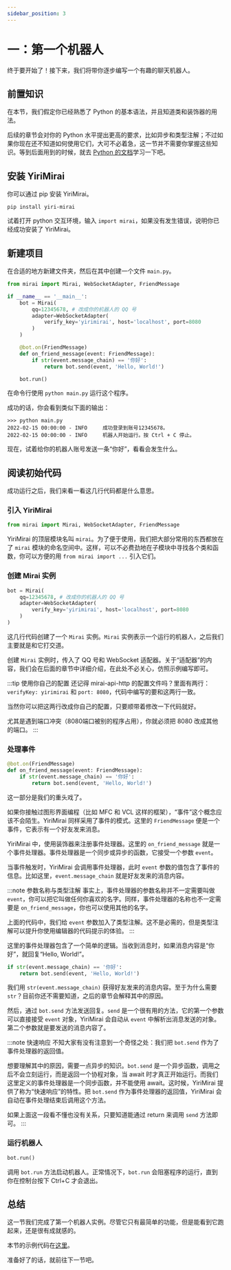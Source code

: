 ```yaml
---
sidebar_position: 3
---
```


# 一：第一个机器人

终于要开始了！接下来，我们将带你逐步编写一个有趣的聊天机器人。

## 前置知识

在本节，我们假定你已经熟悉了 Python 的基本语法，并且知道类和装饰器的用法。

后续的章节会对你的 Python 水平提出更高的要求，比如异步和类型注解；不过如果你现在还不知道如何使用它们，大可不必着急，这一节并不需要你掌握这些知识。等到后面用到的时候，就去 [Python 的文档](https://docs.python.org/zh-cn/3/)学习一下吧。

## 安装 YiriMirai

你可以通过 pip 安装 YiriMirai。

```shell
pip install yiri-mirai
```

试着打开 python 交互环境，输入 `import mirai`，如果没有发生错误，说明你已经成功安装了 YiriMirai。

## 新建项目

在合适的地方新建文件夹，然后在其中创建一个文件 `main.py`。

```python title='main.py'
from mirai import Mirai, WebSocketAdapter, FriendMessage

if __name__ == '__main__':
    bot = Mirai(
        qq=12345678, # 改成你的机器人的 QQ 号
        adapter=WebSocketAdapter(
            verify_key='yirimirai', host='localhost', port=8080
        )
    )

    @bot.on(FriendMessage)
    def on_friend_message(event: FriendMessage):
        if str(event.message_chain) == '你好':
            return bot.send(event, 'Hello, World!')

    bot.run()
```

在命令行使用 `python main.py` 运行这个程序。

成功的话，你会看到类似下面的输出：

```shell
>>> python main.py
2022-02-15 00:00:00 - INFO     成功登录到账号12345678。
2022-02-15 00:00:00 - INFO     机器人开始运行。按 Ctrl + C 停止。
```

现在，试着给你的机器人账号发送一条“你好”，看看会发生什么。


<ChatBox>
  <ChatMessage name="忘忧北萱草" msg="你好" />
  <ChatMessage name="Yiri" msg="Hello, World!" />
</ChatBox>


## 阅读初始代码

成功运行之后，我们来看一看这几行代码都是什么意思。

### 引入 YiriMirai

```python
from mirai import Mirai, WebSocketAdapter, FriendMessage
```

YiriMirai 的顶层模块名叫 `mirai`。为了便于使用，我们把大部分常用的东西都放在了 `mirai` 模块的命名空间中。这样，可以不必费劲地在子模块中寻找各个类和函数，你可以方便的用 `from mirai import ...` 引入它们。

### 创建 Mirai 实例

```python
bot = Mirai(
    qq=12345678, # 改成你的机器人的 QQ 号
    adapter=WebSocketAdapter(
        verify_key='yirimirai', host='localhost', port=8080
    )
)
```

这几行代码创建了一个 `Mirai` 实例。`Mirai` 实例表示一个运行的机器人，之后我们主要就是和它打交道。

创建 `Mirai` 实例时，传入了 QQ 号和 WebSocket 适配器。关于“适配器”的内容，我们会在后面的章节中详细介绍，在此处不必关心，仿照示例编写即可。

:::tip 使用你自己的配置
还记得 mirai-api-http 的配置文件吗？里面有两行：`verifyKey: yirimirai` 和 `port: 8080`，代码中编写的要和这两行一致。

当然你可以把这两行改成你自己的配置，只要顺带着修改一下代码就好。

尤其是遇到端口冲突（8080端口被别的程序占用），你就必须把 8080 改成其他的端口。
:::

### 处理事件

```python
@bot.on(FriendMessage)
def on_friend_message(event: FriendMessage):
    if str(event.message_chain) == '你好':
        return bot.send(event, 'Hello, World!')
```

这一部分是我们的重头戏了。

如果你接触过图形界面编程（比如 MFC 和 VCL 这样的框架），“事件”这个概念应该不会陌生。YiriMirai 同样采用了事件的模式。这里的 `FriendMessage` 便是一个事件，它表示有一个好友发来消息。

YiriMirai 中，使用装饰器来注册事件处理器。这里的 `on_friend_message` 就是一个事件处理器。事件处理器是一个同步或异步的函数，它接受一个参数 `event`。

当事件触发时，YiriMirai 会调用事件处理器，此时 `event` 参数的值包含了事件的信息。比如这里，`event.message_chain` 就是好友发来的消息内容。

:::note 参数名称与类型注解
事实上，事件处理器的参数名称并不一定需要叫做 `event`，你可以把它叫做任何你喜欢的名字。同样，事件处理器的名称也不一定需要是 `on_friend_message`，你也可以使用其他的名字。

上面的代码中，我们给 `event` 参数加入了类型注解。这不是必需的，但是类型注解可以提升你使用编辑器的代码提示的体验。
:::

这里的事件处理器包含了一个简单的逻辑。当收到消息时，如果消息内容是“你好”，就回复“Hello, World!”。

```python
if str(event.message_chain) == '你好':
    return bot.send(event, 'Hello, World!')
```

我们用 `str(event.message_chain)` 获得好友发来的消息内容。至于为什么需要 `str`？目前你还不需要知道，之后的章节会解释其中的原因。

然后，通过 `bot.send` 方法发送回复。`send` 是一个很有用的方法，它的第一个参数可以直接接受 `event` 对象，YiriMirai 会自动从 `event` 中解析出消息发送的对象。第二个参数就是要发送的消息内容了。

:::note 快速响应
不知大家有没有注意到一个奇怪之处：我们把 `bot.send` 作为了事件处理器的返回值。

想要理解其中的原因，需要一点异步的知识。`bot.send` 是一个异步函数，调用之后不会立刻运行，而是返回一个协程对象，当 await 时才真正开始运行。而我们这里定义的事件处理器是一个同步函数，并不能使用 await。这时候，YiriMirai 提供了称为“快速响应”的特性。把 `bot.send` 作为事件处理器的返回值，YiriMirai 会自动在事件处理结束后调用这个方法。

如果上面这一段看不懂也没有关系，只要知道能通过 return 来调用 `send` 方法即可。
:::

### 运行机器人

```python
bot.run()
```

调用 `bot.run` 方法启动机器人。正常情况下，`bot.run` 会阻塞程序的运行，直到你在控制台按下 Ctrl+C 才会退出。

## 总结

这一节我们完成了第一个机器人实例。尽管它只有最简单的功能，但是能看到它跑起来，还是很有成就感的。

本节的示例代码在[这里](/examples/01.md)。

准备好了的话，就前往下一节吧。